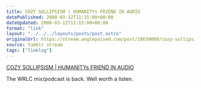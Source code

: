 ```yaml
---
title: COZY SOLLIPSISM | HUMANITYs FRIEND IN AUDIO
datePublished: 2008-03-12T11:15:00+00:00
dateUpdated: 2008-03-12T11:15:00+00:00
format: "link"
layout: "../../../layouts/posts/post.astro"
originalUrl: https://stream.anglepoised.com/post/28639080/cozy-sollipsism-humanitys-friend-in-audio
source: tumblr stream
tags: ["linklog"]
---
```


[COZY SOLLIPSISM | HUMANITYs FRIEND IN AUDIO][1]

The WRLC mix/podcast is back. Well worth a listen.

[1]: http://www.cozysollipsism.com/
